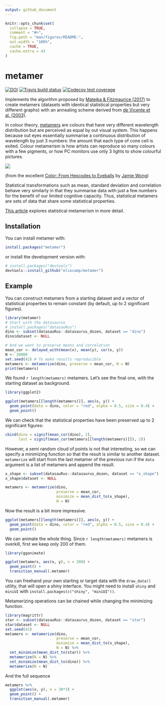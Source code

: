 ```yaml
---
output: github_document
---
```


<!-- README.md is generated from README.Rmd. Please edit that file -->

```r
knitr::opts_chunk$set(
  collapse = TRUE,
  comment = "#>",
  fig.path = "man/figures/README-",
  out.width = "100%",
  cache = TRUE,
  cache.extra = 43
)

```
# metamer
<!-- badges: start -->
[![DOI](https://zenodo.org/badge/159563811.svg)](https://zenodo.org/badge/latestdoi/159563811)  [![Travis build status](https://travis-ci.org/eliocamp/metamer.svg?branch=master)](https://travis-ci.org/eliocamp/metamer) [![Codecov test coverage](https://codecov.io/gh/eliocamp/metamer/branch/master/graph/badge.svg)](https://codecov.io/gh/eliocamp/metamer?branch=master)
<!-- badges: end -->


Implements the algorithm proposed by [Matejka & Fitzmaurice (2017)](https://www.autodeskresearch.com/publications/samestats) to create metamers (datasets with identical statistical properties but very different graphs) with an annealing scheme derived from [de Vicente et al. (2003)](https://www.sciencedirect.com/science/article/abs/pii/S0375960103013653?via%3Dihub).

In colour theory, [metamers](https://en.wikipedia.org/wiki/Metamerism_(color)) are colours that have very different wavelength distribution but are perceived as equal by out visual system. This happens because out eyes essentially summarise a continuous distribution of wavelength by just 3 numbers: the amount that each type of cone cell is exited. Colour metamerism is how artists can reproduce so many colours with a few pigments, or how PC monitors use only 3 lights to show colourful pictures. 

![](man/figures/lemon.jpg)

(from the excellent [Color: From Hexcodes to Eyeballs](http://jamie-wong.com/post/color/) by [Jamie Wong](https://github.com/jlfwong))

Statistical transformations such as mean, standard deviation and correlation behave very similarly in that they summarise data with just a few numbers for the benefit of our limited cognitive capacity. Thus, statistical metamers are sets of data that share some statistical properties. 

[This article](https://eliocamp.github.io/codigo-r/en/2019/01/statistical-metamerism/) explores statistical metamerism in more detail. 

## Installation

You can install metamer with:

```r
install.packages("metamer")
```

or install the development version with:

``` r
# install.packages("devtools")
devtools::install_github("eliocamp/metamer")
```

## Example

You can construct metamers from a starting dataset and a vector of statistical properties to remain constant (by default, up to 2 significant figures). 

```r
library(metamer)
# Start with the datasaurus
# install.packages("datasauRus")
dino <- subset(datasauRus::datasaurus_dozen, dataset == "dino")
dino$dataset <- NULL

# And we want to preserve means and correlation
mean_cor <- delayed_with(mean(x), mean(y), cor(x, y)) 
N <- 20000
set.seed(42) # To make results reproducible
metamers <- metamerize(dino, preserve = mean_cor, N = N)
print(metamers)
```

We found `r length(metamers)` metamers. Let's see the final one, with the starting dataset as background. 

```r
library(ggplot2)

ggplot(metamers[[length(metamers)]], aes(x, y)) +
  geom_point(data = dino, color = "red", alpha = 0.5, size = 0.4) +
  geom_point()
```

We can check that the statistical properties have been preserved up to 2 significant figures:

```r
cbind(dino = signif(mean_cor(dino), 2),
      last = signif(mean_cor(metamers[[length(metamers)]]), 2))
```

However, a semi random cloud of points is not that interesting, so we can specify a minimizing function so that the result is similar to another dataset. `metamerize` will start from the last metamer of the previous run if the `data` argument is a list of metamers and append the result. 

```r
x_shape <- subset(datasauRus::datasaurus_dozen, dataset == "x_shape")
x_shape$dataset <- NULL
```

```r
metamers <- metamerize(dino, 
                       preserve = mean_cor,
                       minimize = mean_dist_to(x_shape),
                       N = N)
```

Now the result is a bit more impressive. 

```r
ggplot(metamers[[length(metamers)]], aes(x, y)) +
  geom_point(data = dino, color = "red", alpha = 0.5, size = 0.4) +
  geom_point()
```

We can animate the whole thing. Since `r length(metamers)` metamers is overkill, first we keep only 200 of them. 

```r
library(gganimate)

ggplot(metamers, aes(x, y), n = 200) +
  geom_point() +
  transition_manual(.metamer)
```

You can freehand your own starting or target data with the `draw_data()` utility, that will open a shiny interface. You might need to install `shiny` and `miniUI` with `install.packages(c("shiny", "miniUI"))`.

Metamerizing operations can be chained while changing the minimizing function. 

```r
library(magrittr)
star <- subset(datasauRus::datasaurus_dozen, dataset == "star")
star$dataset <- NULL
set.seed(42)
metamers <- metamerize(dino,
                       preserve = mean_cor, 
                       minimize = mean_dist_to(x_shape),
                       N = N) %>% 
  set_minimize(mean_dist_to(star)) %>% 
  metamerize(N = N) %>% 
  set_minimize(mean_dist_to(dino)) %>% 
  metamerize(N = N) 
```

And the full sequence 

```r
metamers %>%
  ggplot(aes(x, y), n = 30*3) +
  geom_point() +
  transition_manual(.metamer)
```

